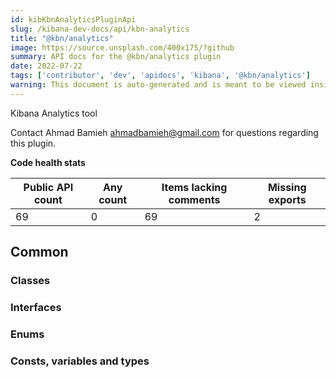 ```yaml
---
id: kibKbnAnalyticsPluginApi
slug: /kibana-dev-docs/api/kbn-analytics
title: "@kbn/analytics"
image: https://source.unsplash.com/400x175/?github
summary: API docs for the @kbn/analytics plugin
date: 2022-07-22
tags: ['contributor', 'dev', 'apidocs', 'kibana', '@kbn/analytics']
warning: This document is auto-generated and is meant to be viewed inside our experimental, new docs system. Reach out in #docs-engineering for more info.
---
```


Kibana Analytics tool

Contact Ahmad Bamieh ahmadbamieh@gmail.com for questions regarding this plugin.

**Code health stats**

| Public API count  | Any count | Items lacking comments | Missing exports |
|-------------------|-----------|------------------------|-----------------|
| 69 | 0 | 69 | 2 |

## Common

### Classes
<DocDefinitionList data={kbnAnalyticsObj.common.classes}/>

### Interfaces
<DocDefinitionList data={kbnAnalyticsObj.common.interfaces}/>

### Enums
<DocDefinitionList data={kbnAnalyticsObj.common.enums}/>

### Consts, variables and types
<DocDefinitionList data={kbnAnalyticsObj.common.misc}/>

